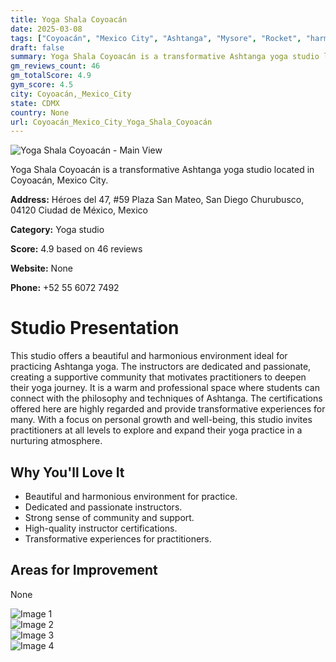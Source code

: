 ```yaml
---
title: Yoga Shala Coyoacán
date: 2025-03-08
tags: ["Coyoacán", "Mexico City", "Ashtanga", "Mysore", "Rocket", "harmonious atmosphere", "supportive community", "Coyoacán, Mexico City"]  
draft: false
summary: Yoga Shala Coyoacán is a transformative Ashtanga yoga studio located in Coyoacán, Mexico City.
gm_reviews_count: 46
gm_totalScore: 4.9
gym_score: 4.5
city: Coyoacán,_Mexico_City
state: CDMX
country: None
url: Coyoacán_Mexico_City_Yoga_Shala_Coyoacán
---
```


<div className="aspect-[16/9] relative my-8">
  <img 
    src="https://lh5.googleusercontent.com/p/AF1QipO9CYfB8tnTdHSvV89R03cpjTZu4A497bCKZJpv=w1920-h1080-k-no"
    alt="Yoga Shala Coyoacán - Main View"
    className="object-cover absolute inset-0 w-full h-full rounded-lg"
  />
</div>

Yoga Shala Coyoacán is a transformative Ashtanga yoga studio located in Coyoacán, Mexico City.

**Address:** Héroes del 47, #59 Plaza San Mateo, San Diego Churubusco, 04120 Ciudad de México, Mexico

**Category:** Yoga studio

**Score:** 4.9 based on 46 reviews

**Website:** None

**Phone:** +52 55 6072 7492

# Studio Presentation

This studio offers a beautiful and harmonious environment ideal for practicing Ashtanga yoga. The instructors are dedicated and passionate, creating a supportive community that motivates practitioners to deepen their yoga journey. It is a warm and professional space where students can connect with the philosophy and techniques of Ashtanga. The certifications offered here are highly regarded and provide transformative experiences for many. With a focus on personal growth and well-being, this studio invites practitioners at all levels to explore and expand their yoga practice in a nurturing atmosphere.

## Why You'll Love It

- Beautiful and harmonious environment for practice.
- Dedicated and passionate instructors.
- Strong sense of community and support.
- High-quality instructor certifications.
- Transformative experiences for practitioners.

## Areas for Improvement

None

<div className="grid grid-cols-1 xl:grid-cols-2 gap-4 my-8">
<div className="aspect-[4/3] relative"><img src="https://lh3.googleusercontent.com/p/AF1QipMEgI4o55MuztDCjQ7QqV7qUidFgAHc8pKw-xpS=w1920-h1080-k-no" alt="Image 1" className="object-cover absolute inset-0 w-full h-full rounded-lg" /></div>
<div className="aspect-[4/3] relative"><img src="https://lh3.googleusercontent.com/gps-cs-s/AB5caB8HkX6Ht4ODu2rNvyUoeH5Qlqk0-_cSUmmToVnVxWkKGyWrwvUTWSBK1t5mFVh9JA_Zefv5mp1YiNOxM3UaBCB466xFEc9Tr08iPCg4Bye92USZVefheMUum6HqQrNPX4pThIB5NQ=w1920-h1080-k-no" alt="Image 2" className="object-cover absolute inset-0 w-full h-full rounded-lg" /></div>
<div className="aspect-[4/3] relative"><img src="https://lh5.googleusercontent.com/p/AF1QipM2AfqlT4FM7nHFqdl-cgvJ4_AzdyS-7PHexoKu=w1920-h1080-k-no" alt="Image 3" className="object-cover absolute inset-0 w-full h-full rounded-lg" /></div>
<div className="aspect-[4/3] relative"><img src="https://lh5.googleusercontent.com/p/AF1QipNxNd_lgeXnJCK9Y0Nz2i-NO1RWVoBrd3YsaBeZ=w1920-h1080-k-no" alt="Image 4" className="object-cover absolute inset-0 w-full h-full rounded-lg" /></div>
</div>